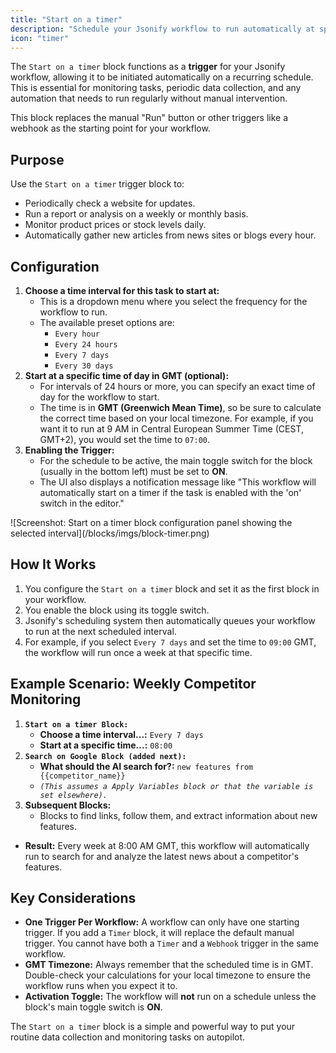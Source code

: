 ```yaml
---
title: "Start on a timer"
description: "Schedule your Jsonify workflow to run automatically at specific time intervals."
icon: "timer"
---
```


The `Start on a timer` block functions as a **trigger** for your Jsonify workflow, allowing it to be initiated automatically on a recurring schedule. This is essential for monitoring tasks, periodic data collection, and any automation that needs to run regularly without manual intervention.

This block replaces the manual "Run" button or other triggers like a webhook as the starting point for your workflow.

## Purpose

Use the `Start on a timer` trigger block to:

- Periodically check a website for updates.
- Run a report or analysis on a weekly or monthly basis.
- Monitor product prices or stock levels daily.
- Automatically gather new articles from news sites or blogs every hour.

## Configuration

1. **Choose a time interval for this task to start at:**
   - This is a dropdown menu where you select the frequency for the workflow to run.
   - The available preset options are:
     - `Every hour`
     - `Every 24 hours`
     - `Every 7 days`
     - `Every 30 days`
2. **Start at a specific time of day in GMT (optional):**
   - For intervals of 24 hours or more, you can specify an exact time of day for the workflow to start.
   - The time is in **GMT (Greenwich Mean Time)**, so be sure to calculate the correct time based on your local timezone. For example, if you want it to run at 9 AM in Central European Summer Time (CEST, GMT\+2), you would set the time to `07:00`.
3. **Enabling the Trigger:**
   - For the schedule to be active, the main toggle switch for the block (usually in the bottom left) must be set to **ON**.
   - The UI also displays a notification message like "This workflow will automatically start on a timer if the task is enabled with the 'on' switch in the editor."

<Frame caption="Screenshot: Start on a timer block configuration panel showing the selected interval">
  ![Screenshot: Start on a timer block configuration panel showing the selected interval](/blocks/imgs/block-timer.png)
</Frame>

## How It Works

1. You configure the `Start on a timer` block and set it as the first block in your workflow.
2. You enable the block using its toggle switch.
3. Jsonify's scheduling system then automatically queues your workflow to run at the next scheduled interval.
4. For example, if you select `Every 7 days` and set the time to `09:00` GMT, the workflow will run once a week at that specific time.

## Example Scenario: Weekly Competitor Monitoring

1. **`Start on a timer Block:`**
   - **Choose a time interval...:** `Every 7 days`
   - **Start at a specific time...:** `08:00`
2. **`Search on Google Block (added next):`**
   - **What should the AI search for?:** `new features from {{competitor_name}}`
   - _`(This assumes a Apply Variables block or that the variable is set elsewhere).`_
3. **Subsequent Blocks:**
   - Blocks to find links, follow them, and extract information about new features.

- **Result:** Every week at 8:00 AM GMT, this workflow will automatically run to search for and analyze the latest news about a competitor's features.

## Key Considerations

- **One Trigger Per Workflow:** A workflow can only have one starting trigger. If you add a `Timer` block, it will replace the default manual trigger. You cannot have both a `Timer` and a `Webhook` trigger in the same workflow.
- **GMT Timezone:** Always remember that the scheduled time is in GMT. Double-check your calculations for your local timezone to ensure the workflow runs when you expect it to.
- **Activation Toggle:** The workflow will **not** run on a schedule unless the block's main toggle switch is **ON**.

The `Start on a timer` block is a simple and powerful way to put your routine data collection and monitoring tasks on autopilot.